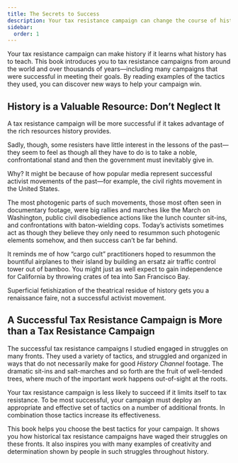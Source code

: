 ```yaml
---
title: The Secrets to Success
description: Your tax resistance campaign can change the course of history if it learns from the lessons history has to teach.
sidebar:
  order: 1
---
```


Your tax resistance campaign can make history if it learns what history has to teach.
This book introduces you to tax resistance campaigns from around the world and over thousands of years—including many campaigns that were successful in meeting their goals.
By reading examples of the tactics they used, you can discover new ways to help your campaign win.

## History is a Valuable Resource: Don’t Neglect It

A tax resistance campaign will be more successful if it takes advantage of the rich resources history provides.

Sadly, though, some resisters have little interest in the lessons of the past—they seem to feel as though all they have to do is to take a noble, confrontational stand and then the government must inevitably give in.

Why?
It might be because of how popular media represent successful activist movements of the past—for example, the civil rights movement in the United States.

The most photogenic parts of such movements, those most often seen in documentary footage, were big rallies and marches like the March on Washington, public civil disobedience actions like the lunch counter sit-ins, and confrontations with baton-wielding cops.
Today’s activists sometimes act as though they believe they only need to resummon such photogenic elements somehow, and then success can’t be far behind.

It reminds me of how “cargo cult” practitioners hoped to resummon the bountiful airplanes to their island by building an ersatz air traffic control tower out of bamboo. 
You might just as well expect to gain independence for California by throwing crates of tea into San Francisco Bay.

Superficial fetishization of the theatrical residue of history gets you a renaissance faire, not a successful activist movement.

## A Successful Tax Resistance Campaign is More than a Tax Resistance Campaign

The successful tax resistance campaigns I studied engaged in struggles on many fronts.
They used a variety of tactics, and struggled and organized in ways that do not necessarily make for good <i>History Channel</i> footage.
The dramatic sit-ins and salt-marches and so forth are the fruit of well-tended trees, where much of the important work happens out-of-sight at the roots.

Your tax resistance campaign is less likely to succeed if it limits itself to tax resistance.
To be most successful, your campaign must deploy an appropriate and effective set of tactics on a number of additional fronts.
In combination those tactics increase its effectiveness.

This book helps you choose the best tactics for your campaign.
It shows you how historical tax resistance campaigns have waged their struggles on these fronts.
It also inspires you with many examples of creativity and determination shown by people in such struggles throughout history.

<Aside type="wikipedia" title="Wikipedia">
  <WikipediaBadge title="Civil rights movement" />
  <WikipediaBadge title="March on Washington" />
  <WikipediaBadge title="Sit-in movement" />
  <WikipediaBadge title="Selma-to-Montgomery marches" />
  <WikipediaBadge title="Cargo cult" />
</Aside>
